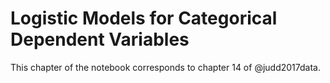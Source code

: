 # Logistic Models for Categorical Dependent Variables

This chapter of the notebook corresponds to chapter 14 of @judd2017data.